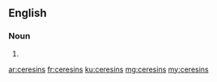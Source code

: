 ==English==

===Noun===
{{head|en|noun plural form}}

# {{plural of|ceresin|lang=en}}

[[ar:ceresins]]
[[fr:ceresins]]
[[ku:ceresins]]
[[mg:ceresins]]
[[my:ceresins]]